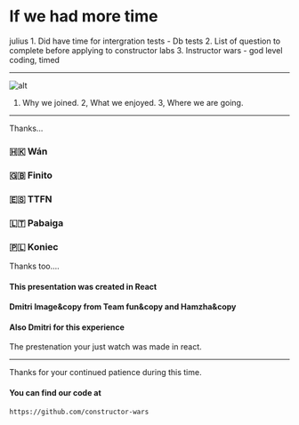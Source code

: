 
# If we had more time



<Notes>
  julius
1. Did have time for intergration tests - Db tests
2. List of question to complete before applying to constructor labs
3. Instructor wars - god level coding, timed
</Notes>

---



![alt](./logoafter.png)

<Notes>

1. Why we joined.
2, What we enjoyed.
3, Where we are going.

</Notes>

---

Thanks...

### 🇭🇰 Wán
### 󠁧󠁢󠁥󠁮󠁧󠁿🇬🇧 Finito
### 🇪🇸 TTFN
### 🇱🇹 Pabaiga
### 🇵🇱 Koniec


Thanks too....
#### This presentation was created in <FaReact /> React

#### Dmitri Image&copy from Team fun&copy and Hamzha&copy

#### Also Dmitri for this experience

<Notes>
 The prestenation your just watch was made in react.
</Notes>

---


Thanks for your continued patience during this time.

#### You can find our code at 

<GoLogoGithub size='3em'/>  

`https://github.com/constructor-wars`

